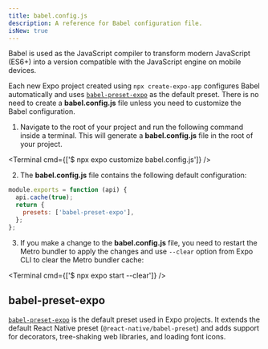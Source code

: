 ```yaml
---
title: babel.config.js
description: A reference for Babel configuration file.
isNew: true
---
```



Babel is used as the JavaScript compiler to transform modern JavaScript (ES6+) into a version compatible with the JavaScript engine on mobile devices.

Each new Expo project created using `npx create-expo-app` configures Babel automatically and uses [`babel-preset-expo`](https://github.com/expo/expo/tree/main/packages/babel-preset-expo) as the default preset. There is no need to create a **babel.config.js** file unless you need to customize the Babel configuration.

1. Navigate to the root of your project and run the following command inside a terminal. This will generate a **babel.config.js** file in the root of your project.

<Terminal cmd={['$ npx expo customize babel.config.js']} />

2. The **babel.config.js** file contains the following default configuration:

```js babel.config.js
module.exports = function (api) {
  api.cache(true);
  return {
    presets: ['babel-preset-expo'],
  };
};
```

3. If you make a change to the **babel.config.js** file, you need to restart the Metro bundler to apply the changes and use `--clear` option from Expo CLI to clear the Metro bundler cache:

<Terminal cmd={['$ npx expo start --clear']} />

## babel-preset-expo

[`babel-preset-expo`](https://github.com/expo/expo/tree/main/packages/babel-preset-expo) is the default preset used in Expo projects. It extends the default React Native preset (`@react-native/babel-preset`) and adds support for decorators, tree-shaking web libraries, and loading font icons.
